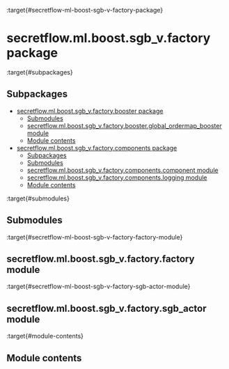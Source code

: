 :target{#secretflow-ml-boost-sgb-v-factory-package}

# secretflow\.ml.boost.sgb\_v.factory package

:target{#subpackages}

## Subpackages

<TableOfContents>


  - [secretflow.ml.boost.sgb\_v.factory.booster package](secretflow.ml.boost.sgb_v.factory.ml.boost.sgb_v.factory.booster.mdx)
    - [Submodules](secretflow.ml.boost.sgb_v.factory.ml.boost.sgb_v.factory.booster.mdx#submodules)
    - [secretflow.ml.boost.sgb\_v.factory.booster.global\_ordermap\_booster module](secretflow.ml.boost.sgb_v.factory.ml.boost.sgb_v.factory.booster.mdx#secretflow-ml-boost-sgb-v-factory-booster-global-ordermap-booster-module)
    - [Module contents](secretflow.ml.boost.sgb_v.factory.ml.boost.sgb_v.factory.booster.mdx#module-contents)
  - [secretflow.ml.boost.sgb\_v.factory.components package](secretflow.ml.boost.sgb_v.factory.ml.boost.sgb_v.factory.components.mdx)
    - [Subpackages](secretflow.ml.boost.sgb_v.factory.ml.boost.sgb_v.factory.components.mdx#subpackages)
    - [Submodules](secretflow.ml.boost.sgb_v.factory.ml.boost.sgb_v.factory.components.mdx#submodules)
    - [secretflow.ml.boost.sgb\_v.factory.components.component module](secretflow.ml.boost.sgb_v.factory.ml.boost.sgb_v.factory.components.mdx#secretflow-ml-boost-sgb-v-factory-components-component-module)
    - [secretflow.ml.boost.sgb\_v.factory.components.logging module](secretflow.ml.boost.sgb_v.factory.ml.boost.sgb_v.factory.components.mdx#secretflow-ml-boost-sgb-v-factory-components-logging-module)
    - [Module contents](secretflow.ml.boost.sgb_v.factory.ml.boost.sgb_v.factory.components.mdx#module-contents)
</TableOfContents>

:target{#submodules}

## Submodules

:target{#secretflow-ml-boost-sgb-v-factory-factory-module}

## secretflow\.ml.boost.sgb\_v.factory.factory module

:target{#secretflow-ml-boost-sgb-v-factory-sgb-actor-module}

## secretflow\.ml.boost.sgb\_v.factory.sgb\_actor module

:target{#module-contents}

## Module contents
